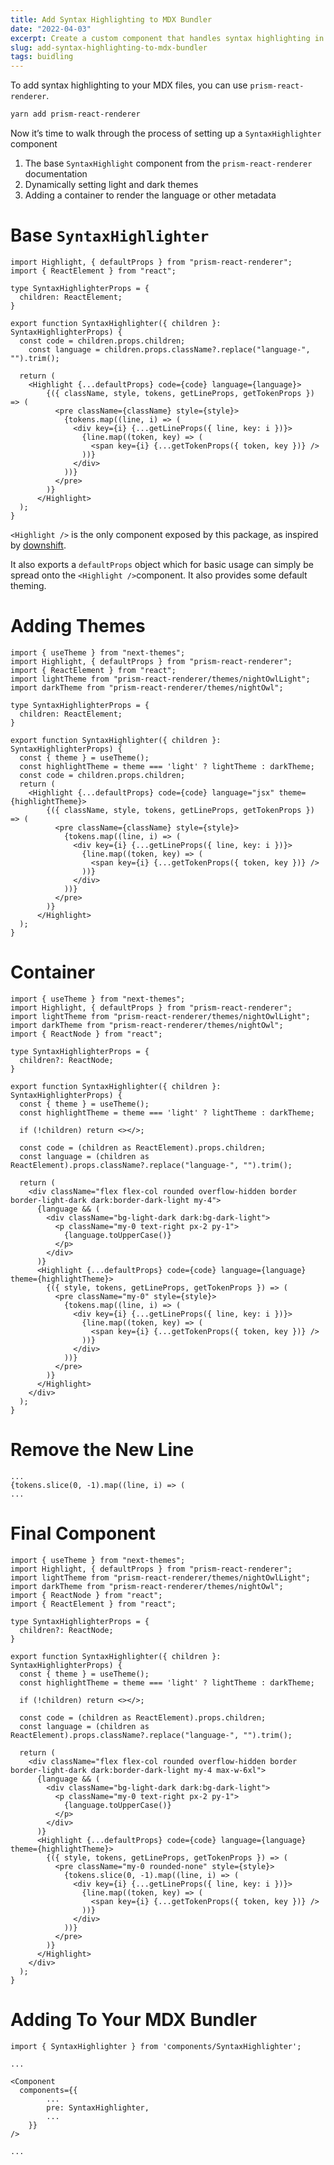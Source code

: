 ```yaml
---
title: Add Syntax Highlighting to MDX Bundler
date: "2022-04-03"
excerpt: Create a custom component that handles syntax highlighting in your blog posts.
slug: add-syntax-highlighting-to-mdx-bundler
tags: buidling
---
```

To add syntax highlighting to your MDX files, you can use `prism-react-renderer`. 

```bash
yarn add prism-react-renderer
```

Now it’s time to walk through the process of setting up a `SyntaxHighlighter` component

1. The base `SyntaxHighlight` component from the `prism-react-renderer` documentation
2. Dynamically setting light and dark themes
3. Adding a container to render the language or other metadata

# Base `SyntaxHighlighter`

```tsx
import Highlight, { defaultProps } from "prism-react-renderer";
import { ReactElement } from "react";

type SyntaxHighlighterProps = {
  children: ReactElement;
}

export function SyntaxHighlighter({ children }: SyntaxHighlighterProps) {
  const code = children.props.children;
	const language = children.props.className?.replace("language-", "").trim();

  return (
    <Highlight {...defaultProps} code={code} language={language}>
	    {({ className, style, tokens, getLineProps, getTokenProps }) => (
	      <pre className={className} style={style}>
	        {tokens.map((line, i) => (
	          <div key={i} {...getLineProps({ line, key: i })}>
	            {line.map((token, key) => (
	              <span key={i} {...getTokenProps({ token, key })} />
	            ))}
	          </div>
	        ))}
	      </pre>
	    )}
	  </Highlight>
  );
}
```

`<Highlight />` is the only component exposed by this package, as inspired by [downshift](https://github.com/paypal/downshift).

It also exports a `defaultProps` object which for basic usage can simply be spread onto the `<Highlight />`component. It also provides some default theming.

# Adding Themes

```tsx
import { useTheme } from "next-themes";
import Highlight, { defaultProps } from "prism-react-renderer";
import { ReactElement } from "react";
import lightTheme from "prism-react-renderer/themes/nightOwlLight";
import darkTheme from "prism-react-renderer/themes/nightOwl";

type SyntaxHighlighterProps = {
  children: ReactElement;
}

export function SyntaxHighlighter({ children }: SyntaxHighlighterProps) {
  const { theme } = useTheme();
  const highlightTheme = theme === 'light' ? lightTheme : darkTheme;
  const code = children.props.children;
  return (
    <Highlight {...defaultProps} code={code} language="jsx" theme={highlightTheme}>
	    {({ className, style, tokens, getLineProps, getTokenProps }) => (
	      <pre className={className} style={style}>
	        {tokens.map((line, i) => (
	          <div key={i} {...getLineProps({ line, key: i })}>
	            {line.map((token, key) => (
	              <span key={i} {...getTokenProps({ token, key })} />
	            ))}
	          </div>
	        ))}
	      </pre>
	    )}
	  </Highlight>
  );
}
```

# Container

```tsx
import { useTheme } from "next-themes";
import Highlight, { defaultProps } from "prism-react-renderer";
import lightTheme from "prism-react-renderer/themes/nightOwlLight";
import darkTheme from "prism-react-renderer/themes/nightOwl";
import { ReactNode } from "react";

type SyntaxHighlighterProps = {
  children?: ReactNode;
}

export function SyntaxHighlighter({ children }: SyntaxHighlighterProps) {
  const { theme } = useTheme();
  const highlightTheme = theme === 'light' ? lightTheme : darkTheme;

  if (!children) return <></>;

  const code = (children as ReactElement).props.children;
  const language = (children as ReactElement).props.className?.replace("language-", "").trim();

  return (
    <div className="flex flex-col rounded overflow-hidden border border-light-dark dark:border-dark-light my-4">
      {language && (
        <div className="bg-light-dark dark:bg-dark-light">
          <p className="my-0 text-right px-2 py-1">
            {language.toUpperCase()}
          </p>
        </div>
      )}
      <Highlight {...defaultProps} code={code} language={language} theme={highlightTheme}>
        {({ style, tokens, getLineProps, getTokenProps }) => (
          <pre className="my-0" style={style}>
            {tokens.map((line, i) => (
              <div key={i} {...getLineProps({ line, key: i })}>
                {line.map((token, key) => (
                  <span key={i} {...getTokenProps({ token, key })} />
                ))}
              </div>
            ))}
          </pre>
        )}
      </Highlight>
    </div>
  );
}
```

# Remove the New Line

```tsx
...
{tokens.slice(0, -1).map((line, i) => (
...
```

# Final Component

```tsx
import { useTheme } from "next-themes";
import Highlight, { defaultProps } from "prism-react-renderer";
import lightTheme from "prism-react-renderer/themes/nightOwlLight";
import darkTheme from "prism-react-renderer/themes/nightOwl";
import { ReactNode } from "react";
import { ReactElement } from "react";

type SyntaxHighlighterProps = {
  children?: ReactNode;
}

export function SyntaxHighlighter({ children }: SyntaxHighlighterProps) {
  const { theme } = useTheme();
  const highlightTheme = theme === 'light' ? lightTheme : darkTheme;

  if (!children) return <></>;

  const code = (children as ReactElement).props.children;
  const language = (children as ReactElement).props.className?.replace("language-", "").trim();

  return (
    <div className="flex flex-col rounded overflow-hidden border border-light-dark dark:border-dark-light my-4 max-w-6xl">
      {language && (
        <div className="bg-light-dark dark:bg-dark-light">
          <p className="my-0 text-right px-2 py-1">
            {language.toUpperCase()}
          </p>
        </div>
      )}
      <Highlight {...defaultProps} code={code} language={language} theme={highlightTheme}>
        {({ style, tokens, getLineProps, getTokenProps }) => (
          <pre className="my-0 rounded-none" style={style}>
            {tokens.slice(0, -1).map((line, i) => (
              <div key={i} {...getLineProps({ line, key: i })}>
                {line.map((token, key) => (
                  <span key={i} {...getTokenProps({ token, key })} />
                ))}
              </div>
            ))}
          </pre>
        )}
      </Highlight>
    </div>
  );
}
```

# Adding To Your MDX Bundler

```tsx
import { SyntaxHighlighter } from 'components/SyntaxHighlighter';

...

<Component 
  components={{ 
		...
		pre: SyntaxHighlighter,
		...
	}}
/>

...
```